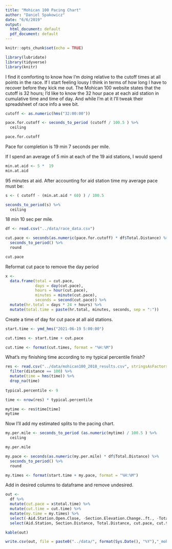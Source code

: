 ```yaml
---
title: "Mohican 100 Pacing Chart"
author: "Daniel Spakowicz"
date: "6/6/2019"
output:
  html_document: default
  pdf_document: default
---
```


```r
knitr::opts_chunk$set(echo = TRUE)

library(lubridate)
library(tidyverse)
library(knitr)
```

I find it comforting to know how I'm doing relative to the cutoff times at all points in the race. If I start feeling lousy I think in terms of how long I have to recover before they kick me out. The Mohican 100 website states that the cutoff is 32 hours; I'd like to know the 32 hour pace at each aid station in cumulative time and time of day. And while I'm at it I'll tweak their spreadsheet of race info a wee bit.

```r
cutoff <- as.numeric(hms("32:00:00"))

pace.for.cutoff <- seconds_to_period (cutoff / 100.5 ) %>%
  ceiling

pace.for.cutoff

```

Pace for completion is 19 min 7 seconds per mile. 

If I spend an average of 5 min at each of the 19 aid stations, I would spend

```r
min.at.aid <- 5 *  19
min.at.aid
```

95 minutes at aid. After accounting for aid station time my average pace must be:

```r
s <- ( cutoff - (min.at.aid * 60) ) / 100.5

seconds_to_period(s) %>%
  ceiling
```

18 min 10 sec per mile. 

```r
df <- read.csv("../data/race_data.csv")

cut.pace <- seconds(as.numeric(pace.for.cutoff) * df$Total.Distance) %>%
  seconds_to_period() %>%
  round

cut.pace
```

Reformat cut pace to remove the day period

```r
x <- 
  data.frame(total = cut.pace,
             days = day(cut.pace),
             hours = hour(cut.pace),
             minutes = minute(cut.pace),
             seconds = second(cut.pace)) %>%
  mutate(hr.total = days * 24 + hours) %>%
  mutate(total.time = paste(hr.total, minutes, seconds, sep = ":"))
```

Create a time of day for cut pace at all aid stations.

```r
start.time <- ymd_hms("2021-06-19 5:00:00")

cut.times <- start.time + cut.pace

cut.time <- format(cut.times, format = "%H:%M")
```


What's my finishing time according to my typical percentile finish?

```r
res <- read.csv("../data/mohican100_2018_results.csv", stringsAsFactors = FALSE) %>%
  filter(distance == 100) %>%
  mutate(time = hms(time)) %>%
  drop_na(time)
  
typical.percentile <- 9

time <- nrow(res) * typical.percentile

mytime <- res$time[time]
mytime
```

Now I'll add my estimated splits to the pacing chart. 

```r
my.per.mile <- seconds_to_period (as.numeric(mytime) / 100.5 ) %>%
  ceiling

my.per.mile

my.pace <- seconds(as.numeric(my.per.mile) * df$Total.Distance) %>%
  seconds_to_period() %>%
  round

my.times <- format(start.time + my.pace, format = "%H:%M")
```


Add in desired columns to dataframe and remove undesired. 

```r
out <- 
  df %>%
  mutate(cut.pace = x$total.time) %>%
  mutate(cut.time = cut.time) %>%
  mutate(my.time = my.times) %>%
  select(-Aid.Station.Open.Close, -Section.Elevation.Change..ft., -Total.Ascent..ft., -Total.Decent..ft.) %>%
  select(Aid.Station, Section.Distance, Total.Distance, cut.pace, cut.time, my.time, Section.Ascent, Section.Decent..ft., Crew.Access, Drop.Bag)

kable(out)
```

```r
write.csv(out, file = paste0("../data/", format(Sys.Date(), "%Y"),"_mohican-100_pacing-chart.csv"), row.names = FALSE)
```

